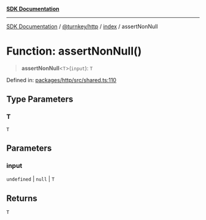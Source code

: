 [**SDK Documentation**](../../../../README.mdx)

***

[SDK Documentation](../../../../packages.mdx) / [@turnkey/http](../../README.mdx) / [index](../README.mdx) / assertNonNull

# Function: assertNonNull()

> **assertNonNull**\<`T`\>(`input`): `T`

Defined in: [packages/http/src/shared.ts:110](https://github.com/tkhq/sdk/blob/078f5423e923fbd1d7fd39440402d7f01d09c3d0/packages/http/src/shared.ts#L110)

## Type Parameters

### T

`T`

## Parameters

### input

`undefined` | `null` | `T`

## Returns

`T`
